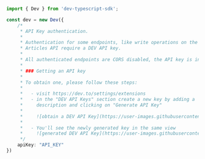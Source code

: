 ```typescript index.ts
import { Dev } from 'dev-typescript-sdk';

const dev = new Dev({
    /*
     * API Key authentication.
     * 
     * Authentication for some endpoints, like write operations on the
     * Articles API require a DEV API key.
     * 
     * All authenticated endpoints are CORS disabled, the API key is intended for non-browser scripts.
     * 
     * ### Getting an API key
     * 
     * To obtain one, please follow these steps:
     * 
     *   - visit https://dev.to/settings/extensions
     *   - in the "DEV API Keys" section create a new key by adding a
     *     description and clicking on "Generate API Key"
     * 
     *     ![obtain a DEV API Key](https://user-images.githubusercontent.com/37842/172718105-bd93664e-76e0-477d-99c4-265dda0b06c5.png)
     * 
     *   - You'll see the newly generated key in the same view
     *     ![generated DEV API Key](https://user-images.githubusercontent.com/37842/172718151-e7fe26a0-9937-42e8-96c6-333acdab9e49.png)
     */
    apiKey: "API_KEY"
})
```